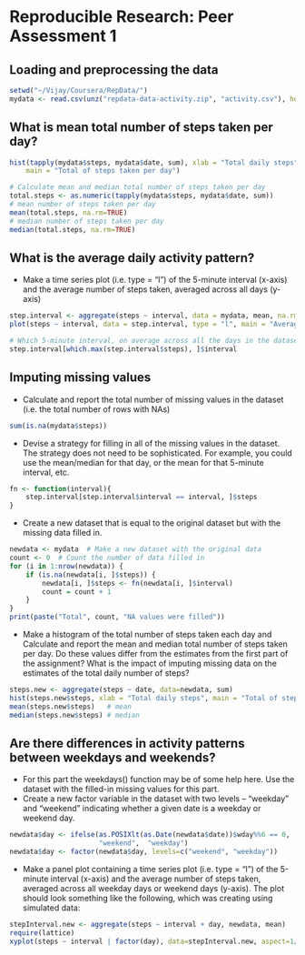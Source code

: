 # Reproducible Research: Peer Assessment 1


## Loading and preprocessing the data
```r
setwd("~/Vijay/Coursera/RepData/")
mydata <- read.csv(unz("repdata-data-activity.zip", "activity.csv"), header=TRUE, sep=",")
```

## What is mean total number of steps taken per day?
```r
hist(tapply(mydata$steps, mydata$date, sum), xlab = "Total daily steps", breaks = 20, 
    main = "Total of steps taken per day")
```

```r
# Calculate mean and median total number of steps taken per day
total.steps <- as.numeric(tapply(mydata$steps, mydata$date, sum))
# mean number of steps taken per day
mean(total.steps, na.rm=TRUE)
# median number of steps taken per day
median(total.steps, na.rm=TRUE)
```

## What is the average daily activity pattern?
- Make a time series plot (i.e. type = "l") of the 5-minute interval (x-axis) and the average number of steps taken, averaged across all days (y-axis)
```r
step.interval <- aggregate(steps ~ interval, data = mydata, mean, na.rm = TRUE)
plot(steps ~ interval, data = step.interval, type = "l", main = "Average daily steps 5-minute interval", ylab = "Average steps", xlab = "Time of day")

# Which 5-minute interval, on average across all the days in the dataset, contains the maximum number of steps?
step.interval[which.max(step.interval$steps), ]$interval
```

## Imputing missing values
- Calculate and report the total number of missing values in the dataset (i.e. the total number of rows with NAs)
```r
sum(is.na(mydata$steps))
```

- Devise a strategy for filling in all of the missing values in the dataset. The strategy does not need to be sophisticated. For example, you could use the mean/median for that day, or the mean for that 5-minute interval, etc.
```r
fn <- function(interval){
    step.interval[step.interval$interval == interval, ]$steps
}
```
- Create a new dataset that is equal to the original dataset but with the missing data filled in.
```r
newdata <- mydata  # Make a new dataset with the original data
count <- 0  # Count the number of data filled in
for (i in 1:nrow(newdata)) {
    if (is.na(newdata[i, ]$steps)) {
        newdata[i, ]$steps <- fn(newdata[i, ]$interval)
        count = count + 1
    }
}
print(paste("Total", count, "NA values were filled"))
```
- Make a histogram of the total number of steps taken each day and Calculate and report the mean and median total number of steps taken per day. Do these values differ from the estimates from the first part of the assignment? What is the impact of imputing missing data on the estimates of the total daily number of steps?
```r
steps.new <- aggregate(steps ~ date, data=newdata, sum)
hist(steps.new$steps, xlab = "Total daily steps", main = "Total of steps taken per day")
mean(steps.new$steps)   # mean
median(steps.new$steps) # median
```

## Are there differences in activity patterns between weekdays and weekends?
- For this part the weekdays() function may be of some help here. Use the dataset with the filled-in missing values for this part.
- Create a new factor variable in the dataset with two levels – “weekday” and “weekend” indicating whether a given date is a weekday or weekend day.
```r
newdata$day <- ifelse(as.POSIXlt(as.Date(newdata$date))$wday%%6 == 0, 
                      "weekend",  "weekday")
newdata$day <- factor(newdata$day, levels=c("weekend", "weekday"))
```
- Make a panel plot containing a time series plot (i.e. type = "l") of the 5-minute interval (x-axis) and the average number of steps taken, averaged across all weekday days or weekend days (y-axis). The plot should look something like the following, which was creating using simulated data:
```r
stepInterval.new <- aggregate(steps ~ interval + day, newdata, mean)
require(lattice)
xyplot(steps ~ interval | factor(day), data=stepInterval.new, aspect=1/2, type="l")
```
